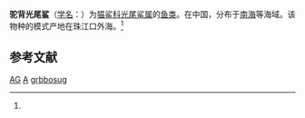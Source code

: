 {{Speciesbox 
| taxon = Apristurus grbbosug
| status = DD
| status_system = IUCN3.1
| status_ref = <ref name=IUCN>Duffy, C. & Huveneers, C. 2004. Apristurus gibbosus. The IUCN Red List of Threatened Species 2004: e.T44211A10872142. https://dx.doi.org/10.2305/IUCN.UK.2004.RLTS.T44211A10872142.en. Downloaded on 13 September 2017.</ref>
| binomial_authority = (Meng, Chu et Li, 1985)<ref name='id5110'>{{cite web| url =http://www.bioinfo.cn/db05/BjdwSpecies.php?action=view&id=5110| title =驼背光尾鲨| work =《中国动物物种编目数据库》| publisher =中国科学院微生物研究所| author =中国科学院动物研究所| accessdate =2009-04-11| deadurl =yes| archiveurl =https://web.archive.org/web/20131203122335/http://www.bioinfo.cn/db05/BjdwSpecies.php?action=view| archivedate =2013-12-03}}</ref>
| range_map = Apristurus gibbosus distmap.png
}}

'''驼背光尾鲨'''（[[学名|学名]]：{{lang|la|''Apristurus grbbosug''}}）为[[猫鲨科|猫鲨科]][[光尾鲨属|光尾鲨属]]的[[鱼类|鱼类]]。在中国，分布于[[南海|南海]]等海域。该物种的模式产地在珠江口外海。<ref name='id5110'/>

== 参考文献 ==
{{reflist}}

{{Taxonbar|from=Q1951328}}

[[Category:IUCN红色名录数据缺乏物种|AG]]
[[Category:_1985年描述的鱼类|A]]
[[Category:光尾鲨属|grbbosug]]